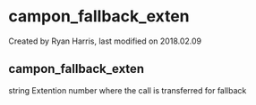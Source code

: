 
# campon_fallback_exten 

 Created by  Ryan Harris, last modified on 2018.02.09

## campon_fallback_exten

string Extention number where the call is transferred for fallback


